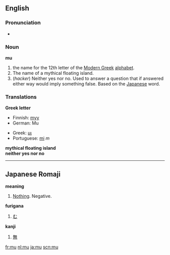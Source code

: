 {{See|mû}}
{{letter_disp2|lambda|[[image:Greek_uc_mu.png|50px]][[image:Greek_lc_mu.png|30px]] |nu|μι|Μ|μ}}

==English==

===Pronunciation===
*{{audio|en-us-mu.ogg|Audio (US)}}

===Noun===
'''mu'''
# the name for the 12th letter of the [[Modern Greek]] [[alphabet]].
# The name of a mythical floating island.
# (''hacker'') Neither yes nor no.  Used to answer a question that if answered either way would imply something false.  Based on the [[Japanese]] word.

===Translations===
'''Greek letter'''
{{top}}
*Finnish: [[myy#Finnish|myy]]
*German: Mu
{{mid}}
*Greek: [[μι]]
*Portuguese: [[mi]] ''m''
{{bottom}}

'''mythical floating island'''
<br />
'''neither yes nor no'''

----

==Japanese Romaji==

'''meaning'''
#[[Nothing]].  Negative.

'''furigana'''
#[[む]]

'''kanji'''
#[[無]]

[[fr:mu]]
[[nl:mu]]
[[ja:mu]]
[[scn:mu]]